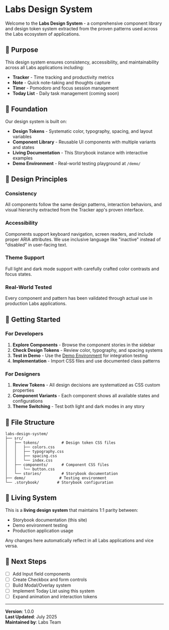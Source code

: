 
<Meta title="Labs Design System" />

# Labs Design System

Welcome to the **Labs Design System** - a comprehensive component library and design token system extracted from the proven patterns used across the Labs ecosystem of applications.

## 🎯 Purpose

This design system ensures consistency, accessibility, and maintainability across all Labs applications including:

- **Tracker** - Time tracking and productivity metrics
- **Note** - Quick note-taking and thoughts capture  
- **Timer** - Pomodoro and focus session management
- **Today List** - Daily task management (coming soon)

## 🧱 Foundation

Our design system is built on:

- **Design Tokens** - Systematic color, typography, spacing, and layout variables
- **Component Library** - Reusable UI components with multiple variants and states
- **Living Documentation** - This Storybook instance with interactive examples
- **Demo Environment** - Real-world testing playground at `/demo/`

## 🎨 Design Principles

### Consistency
All components follow the same design patterns, interaction behaviors, and visual hierarchy extracted from the Tracker app's proven interface.

### Accessibility  
Components support keyboard navigation, screen readers, and include proper ARIA attributes. We use inclusive language like "inactive" instead of "disabled" in user-facing text.

### Theme Support
Full light and dark mode support with carefully crafted color contrasts and focus states.

### Real-World Tested
Every component and pattern has been validated through actual use in production Labs applications.

## 🚀 Getting Started

### For Developers
1. **Explore Components** - Browse the component stories in the sidebar
2. **Check Design Tokens** - Review color, typography, and spacing systems
3. **Test in Demo** - Use the [Demo Environment](file:///Users/danielreis/labs/demo/index.html) for integration testing
4. **Implementation** - Import CSS files and use documented class patterns

### For Designers
1. **Review Tokens** - All design decisions are systematized as CSS custom properties
2. **Component Variants** - Each component shows all available states and configurations
3. **Theme Switching** - Test both light and dark modes in any story

## 📂 File Structure

```
labs-design-system/
├── src/
│   ├── tokens/          # Design token CSS files
│   │   ├── colors.css
│   │   ├── typography.css
│   │   ├── spacing.css
│   │   └── index.css
│   ├── components/      # Component CSS files
│   │   └── button.css
│   └── stories/         # Storybook documentation
├── demo/               # Testing environment
└── .storybook/        # Storybook configuration
```

## 🔄 Living System

This is a **living design system** that maintains 1:1 parity between:
- Storybook documentation (this site)
- Demo environment testing
- Production application usage

Any changes here automatically reflect in all Labs applications and vice versa.

## 🎯 Next Steps

- [ ] Add Input field components
- [ ] Create Checkbox and form controls  
- [ ] Build Modal/Overlay system
- [ ] Implement Today List using this system
- [ ] Expand animation and interaction tokens

---

**Version**: 1.0.0  
**Last Updated**: July 2025  
**Maintained by**: Labs Team
